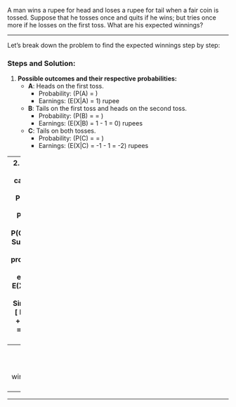  A man wins a rupee for head and loses a rupee for tail when a fair coin is tossed. Suppose that he tosses once and quits if he wins; but tries once more if he losses on the first toss. What are his expected winnings?

---

Let's break down the problem to find the expected winnings step by step:

### Steps and Solution:

1. **Possible outcomes and their respective probabilities:**
   - **A**: Heads on the first toss. 
     - Probability: \(P(A) = \frac{1}{2}\) 
     - Earnings: \(E(X|A) = 1\) rupee
   - **B**: Tails on the first toss and heads on the second toss.
     - Probability: \(P(B) = \frac{1}{2} \times \frac{1}{2} = \frac{1}{4}\) 
     - Earnings: \(E(X|B) = 1 - 1 = 0\) rupees
   - **C**: Tails on both tosses.
     - Probability: \(P(C) = \frac{1}{2} \times \frac{1}{2} = \frac{1}{4}\) 
     - Earnings: \(E(X|C) = -1 - 1 = -2\) rupees

---
2. **Expected winnings calculation:**
   \[
   E(X) = P(A)E(X|A) + P(B)E(X|B) + P(C)E(X|C)
   \]
   Substituting the probabilities and earnings:
   \[
   E(X) = \left(\frac{1}{2} \times 1\right) + \left(\frac{1}{4} \times 0\right) + \left(\frac{1}{4} \times -2\right)
   \]
   Simplifying:
   \[
   E(X) = \frac{1}{2} + 0 + \left(\frac{-2}{4}\right)
   \]
   \[
   E(X) = \frac{1}{2} - \frac{1}{2}
   \]
   \[
   E(X) = 0
   \]

---
So, the man's expected winnings are **0 rupees**.

---


---

